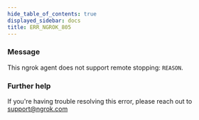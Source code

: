```yaml
---
hide_table_of_contents: true
displayed_sidebar: docs
title: ERR_NGROK_805
---
```


### Message

This ngrok agent does not support remote stopping: `REASON`.

<ErrorDetails />

### Further help

If you're having trouble resolving this error, please reach out to [support@ngrok.com](mailto:support@ngrok.com?subject=Help%20with%20ERR_NGROK_805)

